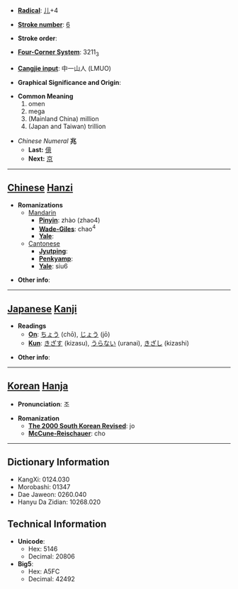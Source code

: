 * '''[[Wiktionary:Chinese radical index| Radical]]''': [[Wiktionary:Chinese radical index 儿|儿]]+4

* '''[[Wiktionary:Chinese total strokes index|Stroke number]]''': [[Wiktionary:Chinese total strokes index 6|6]]

* '''Stroke order''': 

* '''[[Wiktionary:Chinese four corner index|Four-Corner System]]''': 3211<sub>3</sub>

* '''[[Wiktionary:Chinese Cangjie index|Cangjie input]]''': 中一山人 (LMUO)

* '''Graphical Significance and Origin''': 

* '''Common Meaning'''
*#omen
*# mega
*# (Mainland China) million
*# (Japan and Taiwan) trillion

*''Chinese Numeral'' '''兆'''
**'''Last:''' [[億]]
**'''Next:''' [[京]]
----

== [[Chinese]] [[Hanzi]] ==

* '''Romanizations'''
** [[Mandarin]]
*** '''[[Pinyin]]''': zhào (zhao4)
*** '''[[Wade-Giles]]''': chao<sup>4</sup>
*** '''[[Yale]]''': 
**[[Cantonese]]
***'''[[Jyutping]]''':
***'''[[Penkyamp]]''': 
***'''[[Yale]]''': siu6

* '''Other info''': 

----

== [[Japanese]] [[Kanji]] ==

* '''Readings'''
** '''[[On]]''': [[ちょう]] (chō), [[じょう]] (jō)
** '''[[Kun]]''': [[きざす]] (kizasu), [[うらない]] (uranai), [[きざし]] (kizashi)

* '''Other info''':  

----

== [[Korean]] [[Hanja]] ==

* '''Pronunciation''': 조

* '''Romanization'''
** '''[[The 2000 South Korean Revised Romanization|The 2000 South Korean Revised]]''': jo
** '''[[McCune-Reischauer]]''': cho

----

== Dictionary Information ==

* KangXi: 0124.030
* Morobashi: 01347
* Dae Jaweon: 0260.040
* Hanyu Da Zidian: 10268.020

== Technical Information ==

* '''Unicode''':
** Hex: 5146
** Decimal: 20806
* '''Big5''':
** Hex: A5FC
** Decimal: 42492